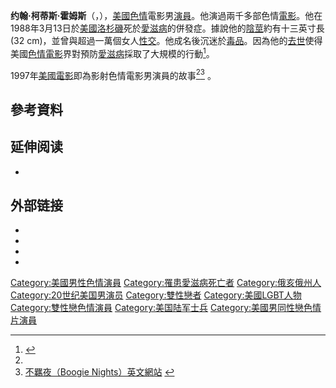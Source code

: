 {{NoteTA
| G1 = People
}}
{{adult bio
| name            = 约翰·霍姆斯
| type            = 男藝人
| gender          = male 
| image           = 
| caption         = 
| birth           = {{birth date|1944|8|8|mf=y}}
| location        = {{US}}[[俄亥俄州|俄亥俄州]]{{le|阿什維爾 (俄亥俄州)|Ashville, Ohio|阿什維爾}}
| birthname       = 约翰·寇迪斯·霍姆斯
| spouse          = 
| death           = {{death date and age|1988|03|13|1944|08|08|mf=y}}<br/>{{US}}[[加利福尼亞州|加利福尼亞州]][[洛杉磯|洛杉磯]]
| height          = {{height|ft=6|in=2}}
| weight          = {{convert|165|lb|kg|abbr=on}}
| measurements    = 
| measureispenis  = no
| shoe size       = 
| eye color       = 
| hair color      = 
| skin color      = 
| blood           = 
| ethnicity       = 
| alias           = 
| orientation     = [[雙性戀|雙性戀]]
| number of films = 
| homepage        = 
| iafd            = JHolmes
| egafd           = 
| bgafd           = 
| imdb            = 0001360
| afdb            = 4246
| eurobabeindex   = 
| spelling        = US <!-- for color instead of colour -->
}}
'''约翰·柯蒂斯·霍姆斯'''（{{lang|en|John Curtis Holmes}}，{{bd|1944年|8月8日|1988年|3月13日|catIdx=H}}），[[美國|美國]][[色情|色情]]電影男[[演員|演員]]。他演過兩千多部色情[[電影|電影]]。他在1988年3月13日於[[美國|美國]][[洛杉磯|洛杉磯]]死於[[愛滋病|愛滋病]]的併發症。據說他的[[人类阴茎长度|陰莖]]約有十三英寸長(32 cm)，並曾與超過一萬個女人[[性交|性交]]。他成名後沉迷於[[毒品|毒品]]。因為他的[[去世|去世]]使得美國[[色情電影|色情電影]]界對預防[[愛滋病|愛滋病]]採取了大規模的行動<ref name="IMDB">{{cite web|url=http://www.imdb.com/name/nm0001360/|title=Biograph of John Holmes|access-date=2006-01-03|archive-date=2021-04-06|archive-url=https://web.archive.org/web/20210406192407/https://www.imdb.com/name/nm0001360/|dead-url=no}}</ref>。

1997年[[美國電影|美國電影]]{{le|不羈夜|Boogie Nights}}即為影射色情電影男演員的故事<ref name="IMDB"/><ref>[http://www.imdb.com/title/tt0118749/  不羈夜（Boogie Nights）英文網站] {{Wayback|url=http://www.imdb.com/title/tt0118749/ |date=20190520113507 }}{{en}}</ref>
。

==參考資料==
{{reflist}}

==延伸阅读==
*{{cite news |url=http://gettingit.com/article/214 |title=Inside John Holmes: Filmmaker probes the infamous porn star |author=Braunstein, Peter |date=October 20, 1999 |work=Dirt |deadurl=yes |archiveurl=https://web.archive.org/web/20021230140307/http://gettingit.com/article/214 |archivedate=2002年12月30日 }}

== 外部链接 ==
{{portal|人物}}
* {{afdb name|id=4246|gender=male}}
* {{Find a Grave|22347}}
* {{iafd name|id=JHolmes|gender=male}}
* {{IMDb name|0001360}}

{{Authority control}}

{{DEFAULTSORT:Holmes, John}}
[[Category:美國男性色情演員|Category:美國男性色情演員]]
[[Category:罹患愛滋病死亡者|Category:罹患愛滋病死亡者]]
[[Category:俄亥俄州人|Category:俄亥俄州人]]
[[Category:20世纪美国男演员|Category:20世纪美国男演员]]
[[Category:雙性戀者|Category:雙性戀者]]
[[Category:美國LGBT人物|Category:美國LGBT人物]]
[[Category:雙性戀色情演員|Category:雙性戀色情演員]]
[[Category:美国陆军士兵|Category:美国陆军士兵]]
[[Category:美國男同性戀色情片演員|Category:美國男同性戀色情片演員]]